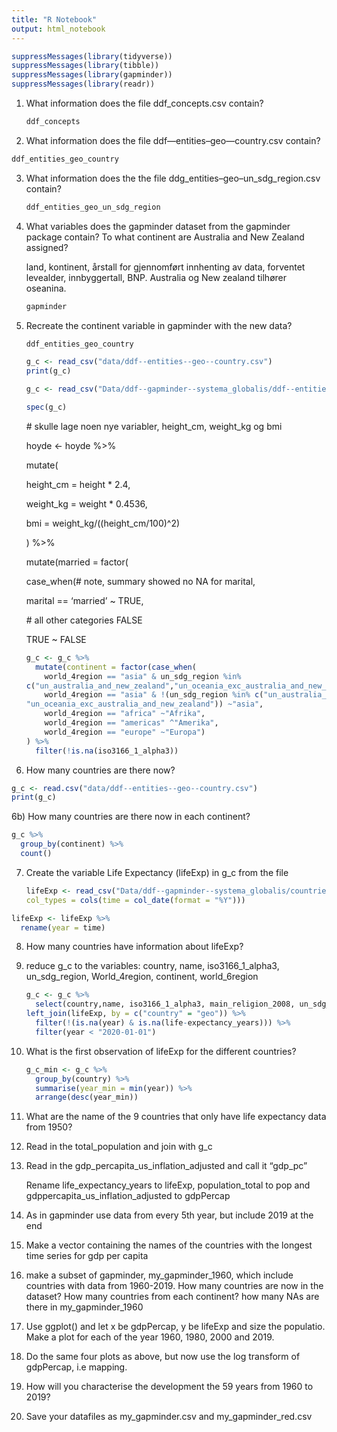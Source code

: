 ```yaml
---
title: "R Notebook"
output: html_notebook
---
```


```r
suppressMessages(library(tidyverse))
suppressMessages(library(tibble))
suppressMessages(library(gapminder))
suppressMessages(library(readr))
```

1.  What information does the file ddf_concepts.csv contain?

    ```r
    ddf_concepts
    ```

2.  What information does the file ddf---entities--geo---country.csv
    contain?

```r
ddf_entities_geo_country
```

3.  What information does the the file
    ddg_entities--geo--un_sdg_region.csv contain?

    ```r
    ddf_entities_geo_un_sdg_region

    ```

4.  What variables does the gapminder dataset from the gapminder package
    contain? To what continent are Australia and New Zealand assigned?

    land, kontinent, årstall for gjennomført innhenting av data,
    forventet levealder, innbyggertall, BNP. Australia og New zealand
    tilhører oseanina.

    ```r
    gapminder
    ```

5.  Recreate the continent variable in gapminder with the new data?

    ```r
    ddf_entities_geo_country


    ```

    ```r
    g_c <- read_csv("data/ddf--entities--geo--country.csv")
    print(g_c)
    ```

    ```r
    g_c <- read_csv("Data/ddf--gapminder--systema_globalis/ddf--entities--geo--country.csv")
    ```

    ```r
    spec(g_c)

    ```

    \# skulle lage noen nye variabler, height_cm, weight_kg og bmi

    hoyde \<- hoyde %\>%

    mutate(

    height_cm = height \* 2.4,

    weight_kg = weight \* 0.4536,

    bmi = weight_kg/((height_cm/100)\^2)

    ) %\>%

    mutate(married = factor(

    case_when(\# note, summary showed no NA for marital,

    marital == 'married' \~ TRUE,

    \# all other categories FALSE

    TRUE \~ FALSE

    ```r
    g_c <- g_c %>%
      mutate(continent = factor(case_when(
        world_4region == "asia" & un_sdg_region %in%
    c("un_australia_and_new_zealand","un_oceania_exc_australia_and_new_zealand") ~ "oceania",
        world_4region == "asia" & !(un_sdg_region %in% c("un_australia_and_new_zealand", 
    "un_oceania_exc_australia_and_new_zealand")) ~"asia", 
        world_4region == "africa" ~"Afrika",
        world_4region == "americas" ^"Amerika",
        world_4region == "europe" ~"Europa")
    ) %>%
      filter(!is.na(iso3166_1_alpha3))
    ```

6.  How many countries are there now?

```r
g_c <- read.csv("data/ddf--entities--geo--country.csv")
print(g_c)
```

6b) How many countries are there now in each continent?

```r
g_c %>%
  group_by(continent) %>%
  count()
```

7.  Create the variable Life Expectancy (lifeExp) in g_c from the file

    ```r
    lifeExp <- read_csv("Data/ddf--gapminder--systema_globalis/countries-etc-datapoints/ddf--datapoints-life_expectancy_years-by-geo-time-csv"
    col_types = cols(time = col_date(format = "%Y")))
    ```

```r
lifeExp <- lifeExp %>%
  rename(year = time)
```

8.  How many countries have information about lifeExp?

9.  reduce g_c to the variables: country, name, iso3166_1\_alpha3,
    un_sdg_region, World_4region, continent, world_6region

    ```r
    g_c <- g_c %>%
      select(country,name, iso3166_1_alpha3, main_religion_2008, un_sdg_region, world_4region, continent, world_6region)
    left_join(lifeExp, by = c("country" = "geo")) %>%
      filter(!(is.na(year) & is.na(life-expectancy_years))) %>%
      filter(year < "2020-01-01")
    ```

10. What is the first observation of lifeExp for the different
    countries?

    ```r
    g_c_min <- g_c %>%
      group_by(country) %>%
      summarise(year_min = min(year)) %>%
      arrange(desc(year_min))


    ```

11. What are the name of the 9 countries that only have life expectancy
    data from 1950?

12. Read in the total_population and join with g_c

13. Read in the gdp_percapita_us_inflation_adjusted and call it "gdp_pc"

    Rename life_expectancy_years to lifeExp, population_total to pop and
    gdppercapita_us_inflation_adjusted to gdpPercap

14. As in gapminder use data from every 5th year, but include 2019 at
    the end

15. Make a vector containing the names of the countries with the longest
    time series for gdp per capita

16. make a subset of gapminder, my_gapminder_1960, which include
    countries with data from 1960-2019. How many countries are now in
    the dataset? How many countries from each continent? how many NAs
    are there in my_gapminder_1960

17. Use ggplot() and let x be gdpPercap, y be lifeExp and size the
    populatio. Make a plot for each of the year 1960, 1980, 2000
    and 2019.

18. Do the same four plots as above, but now use the log transform of
    gdpPercap, i.e mapping.

19. How will you characterise the development the 59 years from 1960 to
    2019?

20. Save your datafiles as my_gapminder.csv and my_gapminder_red.csv
